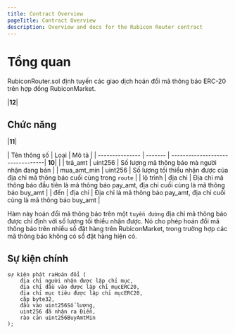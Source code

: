 ```yaml
---
title: Contract Overview
pageTitle: Contract Overview
description: Overview and docs for the Rubicon Router contract
---
```


# Tổng quan

RubiconRouter.sol định tuyến các giao dịch hoán đổi mã thông báo ERC-20 trên hợp đồng RubiconMarket.

|****12****|

## Chức năng

|****11****|

| Tên thông số | Loại | Mô tả |
| --------------- | ------- | ---------------------------------| ****10****| |
| trả_amt | uint256 | Số lượng mã thông báo mà người nhận đang bán |
| mua_amt_min | uint256 | Số lượng tối thiểu nhận được của địa chỉ mã thông báo cuối cùng trong `route` |
| lộ trình | địa chỉ | Địa chỉ mã thông báo đầu tiên là mã thông báo pay_amt, địa chỉ cuối cùng là mã thông báo buy_amt |
| đến | địa chỉ | Địa chỉ là mã thông báo pay_amt, địa chỉ cuối cùng là mã thông báo buy_amt |

Hàm này hoán đổi mã thông báo trên một `tuyến đường` địa chỉ mã thông báo được chỉ định với số lượng tối thiểu nhận được. Nó cho phép hoán đổi mã thông báo trên nhiều sổ đặt hàng trên RubiconMarket, trong trường hợp các mã thông báo không có sổ đặt hàng hiện có.

## Sự kiện chính

    sự kiện phát raHoán đổi (
        địa chỉ người nhận được lập chỉ mục,
        địa chỉ đầu vào được lập chỉ mụcERC20,
        địa chỉ mục tiêu được lập chỉ mụcERC20,
        cặp byte32,
        đầu vào uint256Số lượng,
        uint256 đã nhận ra Điền,
        rào cản uint256BuyAmtMin
    );